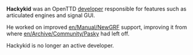 {{en/Infobox Developer|
realname=Unknown|
birthyear=Unknown|
codingspec=NewGRF support|
currentstat=Inactive/Retired|
website=http://www.openttd.org|
}}
'''Hackykid''' was an OpenTTD [[en/Archive/Community/Developers|developer]] responsible for features such as articulated engines and signal GUI.

He worked on improved [[en/Manual/NewGRF]] support, improving it from where [[en/Archive/Community/Pasky]] had left off.

Hackykid is no longer an active developer.